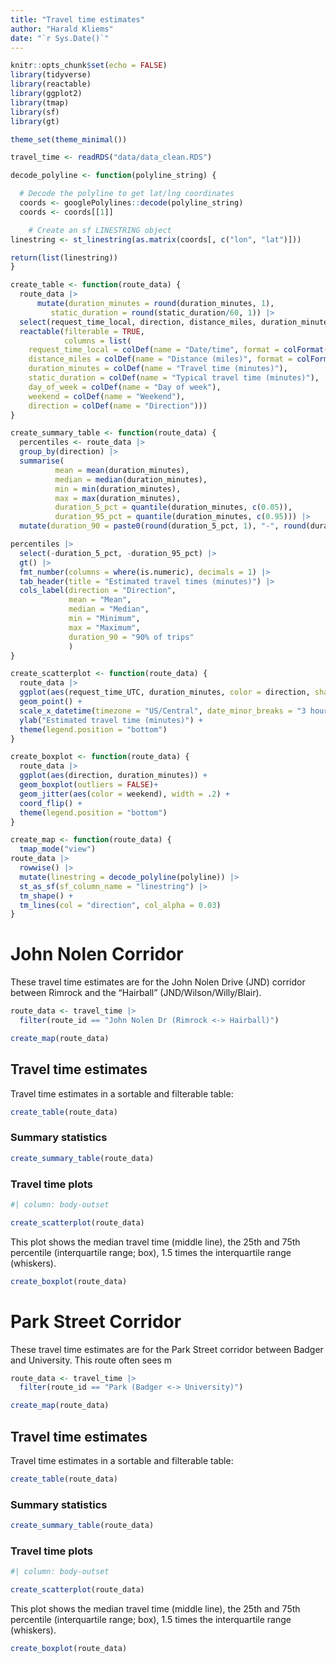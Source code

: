 ```yaml
---
title: "Travel time estimates"
author: "Harald Kliems"
date: "`r Sys.Date()`"
---
```


```r
knitr::opts_chunk$set(echo = FALSE)
library(tidyverse)
library(reactable)
library(ggplot2)
library(tmap)
library(sf)
library(gt)

theme_set(theme_minimal())
```

```r
travel_time <- readRDS("data/data_clean.RDS")

decode_polyline <- function(polyline_string) {

  # Decode the polyline to get lat/lng coordinates
  coords <- googlePolylines::decode(polyline_string)
  coords <- coords[[1]]

    # Create an sf LINESTRING object
linestring <- st_linestring(as.matrix(coords[, c("lon", "lat")]))

return(list(linestring))
}

create_table <- function(route_data) {
  route_data |> 
      mutate(duration_minutes = round(duration_minutes, 1),
         static_duration = round(static_duration/60, 1)) |> 
  select(request_time_local, direction, distance_miles, duration_minutes, static_duration, day_of_week, weekend) |> 
  reactable(filterable = TRUE,
            columns = list(
    request_time_local = colDef(name = "Date/time", format = colFormat(datetime = TRUE)),
    distance_miles = colDef(name = "Distance (miles)", format = colFormat(digits = 1)),
    duration_minutes = colDef(name = "Travel time (minutes)"),
    static_duration = colDef(name = "Typical travel time (minutes)"),
    day_of_week = colDef(name = "Day of week"),
    weekend = colDef(name = "Weekend"),
    direction = colDef(name = "Direction")))
}

create_summary_table <- function(route_data) {
  percentiles <- route_data |> 
  group_by(direction) |> 
  summarise(
          mean = mean(duration_minutes),
          median = median(duration_minutes),
          min = min(duration_minutes),
          max = max(duration_minutes),
          duration_5_pct = quantile(duration_minutes, c(0.05)),
          duration_95_pct = quantile(duration_minutes, c(0.95))) |> 
  mutate(duration_90 = paste0(round(duration_5_pct, 1), "-", round(duration_95_pct,1 )))

percentiles |> 
  select(-duration_5_pct, -duration_95_pct) |> 
  gt() |> 
  fmt_number(columns = where(is.numeric), decimals = 1) |> 
  tab_header(title = "Estimated travel times (minutes)") |> 
  cols_label(direction = "Direction",
             mean = "Mean",
             median = "Median",
             min = "Minimum",
             max = "Maximum",
             duration_90 = "90% of trips"
             )
}

create_scatterplot <- function(route_data) {
  route_data |> 
  ggplot(aes(request_time_UTC, duration_minutes, color = direction, shape = weekend)) +
  geom_point() +
  scale_x_datetime(timezone = "US/Central", date_minor_breaks = "3 hours", name = "Date/time") +
  ylab("Estimated travel time (minutes)") +
  theme(legend.position = "bottom")
}

create_boxplot <- function(route_data) {
  route_data |> 
  ggplot(aes(direction, duration_minutes)) +
  geom_boxplot(outliers = FALSE)+
  geom_jitter(aes(color = weekend), width = .2) +
  coord_flip() +
  theme(legend.position = "bottom")
}

create_map <- function(route_data) {
  tmap_mode("view")
route_data |> 
  rowwise() |> 
  mutate(linestring = decode_polyline(polyline)) |> 
  st_as_sf(sf_column_name = "linestring") |> 
  tm_shape() +
  tm_lines(col = "direction", col_alpha = 0.03)
}
```


# John Nolen Corridor
These travel time estimates are for the John Nolen Drive (JND) corridor between Rimrock and the "Hairball" (JND/Wilson/Willy/Blair). 

```r
route_data <- travel_time |> 
  filter(route_id == "John Nolen Dr (Rimrock <-> Hairball)") 
```


```r
create_map(route_data)
```

## Travel time estimates
Travel time estimates in a sortable and filterable table:
```r
create_table(route_data)
```

### Summary statistics

```r
create_summary_table(route_data)
```


### Travel time plots
```r
#| column: body-outset

create_scatterplot(route_data)
```


This plot shows the median travel time (middle line), the 25th and 75th percentile (interquartile range; box), 1.5 times the interquartile range (whiskers).
```r
create_boxplot(route_data)
```

# Park Street Corridor
These travel time estimates are for the Park Street corridor between Badger and University. This route often sees m

```r
route_data <- travel_time |> 
  filter(route_id == "Park (Badger <-> University)") 
```


```r
create_map(route_data)
```

## Travel time estimates
Travel time estimates in a sortable and filterable table:
```r
create_table(route_data)
```

### Summary statistics

```r
create_summary_table(route_data)
```


### Travel time plots
```r
#| column: body-outset

create_scatterplot(route_data)
```


This plot shows the median travel time (middle line), the 25th and 75th percentile (interquartile range; box), 1.5 times the interquartile range (whiskers).
```r
create_boxplot(route_data)
```